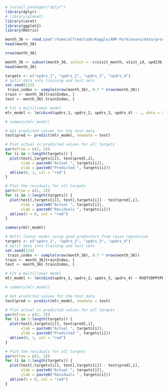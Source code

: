 ```r
# install.packages("dplyr")
library(dplyr)
# library(glmnet)
library(caret)
library(ggplot2)
library(Matrix)

```


```r
month_36 <- read.csv("/home/alfred/Code/Kaggle/AMP-Parkinsons/data/grouped_by_month_prot/month_36.csv")
head(month_36)

```

```r
nrow(month_36)
```


```r
month_36 <- subset(month_36, select = -c(visit_month, visit_id, upd23b_medication_Off, upd23b_medication_On))
head(month_36)
```

```r
targets <- c("updrs_1", "updrs_2", "updrs_3", "updrs_4")
# Split data into training and test sets
set.seed(123)
 train_index <- sample(nrow(month_36), 0.7 * nrow(month_36))
train <- month_36[trainIndex, ]
test <- month_36[-trainIndex, ]

# Fit a multilinear model
mlr_model <- lm(cbind(updrs_1, updrs_2, updrs_3, updrs_4) ~ ., data = train)

# summary(mlr_model)

# Get predicted values for the test data
test$pred <- predict(mlr_model, newdata = test)

# Plot actual vs predicted values for all targets
par(mfrow = c(2, 2))
for (i in 1:length(targets)) {
  plot(test[,targets[i]], test$pred[,i], 
       xlab = paste0("Actual ", targets[i]), 
       ylab = paste0("Predicted ", targets[i]))
  abline(0, 1, col = "red")
}

# Plot the residuals for all targets
par(mfrow = c(2, 2))
for (i in 1:length(targets)) {
  plot(test[,targets[i]], test[,targets[i]] - test$pred[,i], 
       xlab = paste0("Actual ", targets[i]), 
       ylab = paste0("Residuals ", targets[i]))
  abline(h = 0, col = "red")
}

summary(mlr_model)
```

```r
# Multi lienar model using good predictors from lasso regression
targets <- c("updrs_1", "updrs_2", "updrs_3", "updrs_4")
# Split data into training and test sets
set.seed(123)
 train_index <- sample(nrow(month_36), 0.7 * nrow(month_36))
train <- month_36[trainIndex, ]
test <- month_36[-trainIndex, ]

# Fit a multilinear model
mlr_model <- lm(cbind(updrs_1, updrs_2, updrs_3, updrs_4) ~ RVDTVDPPYPR + O14773 + DC.UniMod_4.SLPYATESK + GLETSLAEC.UniMod_4.TFTK + PTLVEVSR, data = train)

# summary(mlr_model)

# Get predicted values for the test data
test$pred <- predict(mlr_model, newdata = test)

# Plot actual vs predicted values for all targets
par(mfrow = c(2, 2))
for (i in 1:length(targets)) {
  plot(test[,targets[i]], test$pred[,i], 
       xlab = paste0("Actual ", targets[i]), 
       ylab = paste0("Predicted ", targets[i]))
  abline(0, 1, col = "red")
}

# Plot the residuals for all targets
par(mfrow = c(2, 2))
for (i in 1:length(targets)) {
  plot(test[,targets[i]], test[,targets[i]] - test$pred[,i], 
       xlab = paste0("Actual ", targets[i]), 
       ylab = paste0("Residuals ", targets[i]))
  abline(h = 0, col = "red")
}
```

